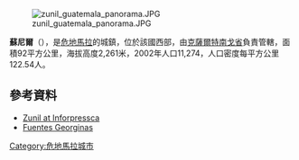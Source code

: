 [[Image:zunil_guatemala_panorama.JPG|right]]

{{coord|14|47|N|91|29|W|region:GT_type:city|display=title}}

'''蘇尼爾'''（{{lang-es|Zunil}}），是[[危地馬拉|危地馬拉]]的城鎮，位於該國西部，由[[克薩爾特南戈省|克薩爾特南戈省]]負責管轄，面積92平方公里，海拔高度2,261米，2002年人口11,274，人口密度每平方公里122.54人。

==參考資料==
*[http://www.inforpressca.com/zunil Zunil at Inforpressca] {{Wayback|url=http://www.inforpressca.com/zunil |date=20190616160308 }}
*[https://web.archive.org/web/20141104042327/http://www.lasfuentesgeorginas.com/history.htm Fuentes Georginas]

{{Guatemala-geo-stub}}
[[Category:危地馬拉城市|Category:危地馬拉城市]]